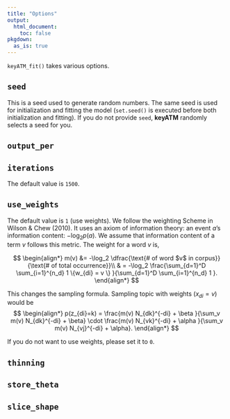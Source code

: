 ```yaml
---
title: "Options"
output: 
  html_document:
    toc: false
pkgdown:
  as_is: true
---
```


`keyATM_fit()` takes various options.



## `seed`
This is a seed used to generate random numbers. The same seed is used for initialization and fitting the model (`set.seed()` is executed before both initialization and fitting). If you do not provide `seed`, **keyATM** randomly selects a seed for you.

## `output_per`


## `iterations`
The  default value is `1500`.


## `use_weights`
The default value is `1` (use weights). We follow the weighting Scheme in Wilson \& Chew (2010). It uses an axiom of information theory: an event $a$'s information content: $- \log_2 p(a)$. We assume that information content of a term $v$ follows this metric. The weight for a word $v$ is,

$$
\begin{align*}
    m(v) &= -\log_2 \dfrac{\text{# of word $v$ in corpus}}{\text{# of total occurrence}}\\
    & = -\log_2 \frac{\sum_{d=1}^D \sum_{i=1}^{n_d} 1 \{w_{di} = v \} }{\sum_{d=1}^D \sum_{i=1}^{n_d} 1 }.
\end{align*}
$$

This changes the sampling formula. Sampling topic with weights ($x_{di} =v$) would be
$$
\begin{align*}
        p(z_{di}=k) = \frac{m(v) N_{dk}^{-di} + \beta }{\sum_v m(v) N_{dk}^{-di} + \beta} \cdot \frac{m(v) N_{vk}^{-di} + \alpha }{\sum_v m(v) N_{vj}^{-di} + \alpha}.
\end{align*}
$$

If you do not want to use weights, please set it to `0`.


## `thinning`


## `store_theta`


## `slice_shape`


